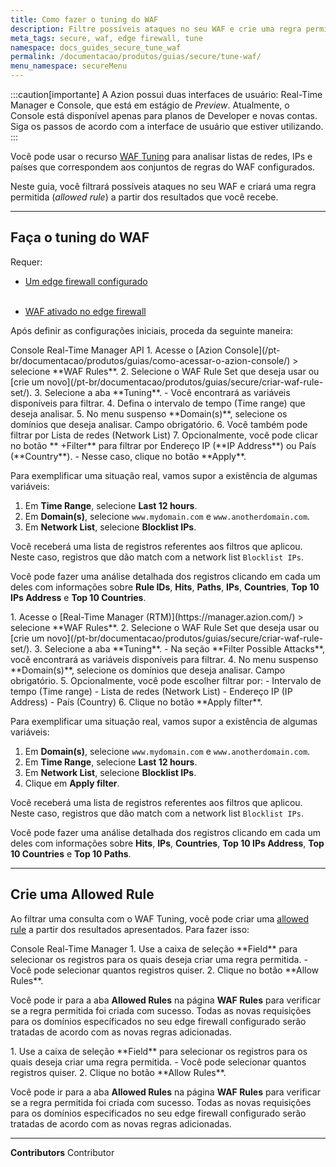 ```yaml
---
title: Como fazer o tuning do WAF
description: Filtre possíveis ataques no seu WAF e crie uma regra permitida a partir dos resultados que você recebe.
meta_tags: secure, waf, edge firewall, tune
namespace: docs_guides_secure_tune_waf
permalink: /documentacao/produtos/guias/secure/tune-waf/
menu_namespace: secureMenu
---
```



:::caution[importante]
A Azion possui duas interfaces de usuário: Real-Time Manager e Console, que está em estágio de *Preview*. Atualmente, o Console está disponível apenas para planos de Developer e novas contas. Siga os passos de acordo com a interface de usuário que estiver utilizando.
:::

Você pode usar o recurso [WAF Tuning](/pt-br/documentacao/produtos/secure/edge-firewall/web-application-firewall/#waf-tuning) para analisar listas de redes, IPs e países que correspondem aos conjuntos de regras do WAF configurados.

Neste guia, você filtrará possíveis ataques no seu WAF e criará uma regra permitida (*allowed rule*) a partir dos resultados que você recebe.

---

## Faça o tuning do WAF

Requer:

- <Badge variant="accent">[Um edge firewall configurado]()</Badge><br></br>

- <Badge variant="accent">[WAF ativado no edge firewall](/pt-br/produtos/guias/secure/edge-firewall-definir-main-settings/#modulos)</Badge>

Após definir as configurações iniciais, proceda da seguinte maneira:

<Tabs client:visible>
    <Fragment slot="tab.console">Console</Fragment>
    <Fragment slot="tab.rtm">Real-Time Manager</Fragment>
    <Fragment slot="tab.api">API</Fragment>

<Fragment slot="panel.console">
1. Acesse o [Azion Console](/pt-br/documentacao/produtos/guias/como-acessar-o-azion-console/) > selecione **WAF Rules**.
2. Selecione o WAF Rule Set que deseja usar ou [crie um novo](/pt-br/documentacao/produtos/guias/secure/criar-waf-rule-set/).
3. Selecione a aba **Tuning**.
    - Você encontrará as variáveis disponíveis para filtrar.
4. Defina o intervalo de tempo (Time range) que deseja analisar.
5. No menu suspenso **Domain(s)**, selecione os domínios que deseja analisar. Campo obrigatório.
6. Você também pode filtrar por Lista de redes (Network List)
7. Opcionalmente, você pode clicar no botão ** +Filter** para filtrar por Endereço IP (**IP Address**) ou País (**Country**).
    - Nesse caso, clique no botão **Apply**.

Para exemplificar uma situação real, vamos supor a existência de algumas variáveis:

1. Em **Time Range**, selecione **Last 12 hours**.
2. Em **Domain(s)**, selecione `www.mydomain.com` e `www.anotherdomain.com`.
3. Em **Network List**, selecione **Blocklist IPs**.

Você receberá uma lista de registros referentes aos filtros que aplicou. Neste caso, registros que dão match com a network list `Blocklist IPs`.

Você pode fazer uma análise detalhada dos registros clicando em cada um deles com informações sobre **Rule IDs**, **Hits**, **Paths**, **IPs**, **Countries**, **Top 10 IPs Address** e **Top 10 Countries**.
</Fragment>

<Fragment slot="panel.rtm">
1. Acesse o [Real-Time Manager (RTM)](https://manager.azion.com/) > selecione **WAF Rules**.
2. Selecione o WAF Rule Set que deseja usar ou [crie um novo](/pt-br/documentacao/produtos/guias/secure/criar-waf-rule-set/).
3. Selecione a aba **Tuning**.
    - Na seção **Filter Possible Attacks**, você encontrará as variáveis disponíveis para filtrar.
4. No menu suspenso **Domain(s)**, selecione os domínios que deseja analisar. Campo obrigatório.
5. Opcionalmente, você pode escolher filtrar por:
    - Intervalo de tempo (Time range)
    - Lista de redes (Network List)
    - Endereço IP (IP Address)
    - País (Country)
6. Clique no botão **Apply filter**.

Para exemplificar uma situação real, vamos supor a existência de algumas variáveis:

1. Em **Domain(s)**, selecione `www.mydomain.com` e `www.anotherdomain.com`.
2. Em **Time Range**, selecione **Last 12 hours**.
3. Em **Network List**, selecione **Blocklist IPs**.
4. Clique em **Apply filter**.

Você receberá uma lista de registros referentes aos filtros que aplicou. Neste caso, registros que dão match com a network list `Blocklist IPs`.

Você pode fazer uma análise detalhada dos registros clicando em cada um deles com informações sobre **Hits**, **IPs**, **Countries**, **Top 10 IPs Address**, **Top 10 Countries** e **Top 10 Paths**.
</Fragment>

</Tabs>

---

## Crie uma Allowed Rule

Ao filtrar uma consulta com o WAF Tuning, você pode criar uma [allowed rule](/pt-br/documentacao/produtos/secure/edge-firewall/web-application-firewall/custom-allowed-rules/) a partir dos resultados apresentados. Para fazer isso:

<Tabs client:visible>
    <Fragment slot="tab.console">Console</Fragment>
    <Fragment slot="tab.rtm">Real-Time Manager</Fragment>

<Fragment slot="panel.console">
1. Use a caixa de seleção **Field** para selecionar os registros para os quais deseja criar uma regra permitida.
    - Você pode selecionar quantos registros quiser.
2. Clique no botão **Allow Rules**.

Você pode ir para a aba **Allowed Rules** na página **WAF Rules** para verificar se a regra permitida foi criada com sucesso. Todas as novas requisições para os domínios especificados no seu edge firewall configurado serão tratadas de acordo com as novas regras adicionadas.
</Fragment>

<Fragment slot="panel.rtm">
1. Use a caixa de seleção **Field** para selecionar os registros para os quais deseja criar uma regra permitida.
    - Você pode selecionar quantos registros quiser.
2. Clique no botão **Allow Rules**.

Você pode ir para a aba **Allowed Rules** na página **WAF Rules** para verificar se a regra permitida foi criada com sucesso. Todas as novas requisições para os domínios especificados no seu edge firewall configurado serão tratadas de acordo com as novas regras adicionadas.
</Fragment>

</Tabs>

---

**Contributors** <ContributorList>Contributor</ContributorList>

